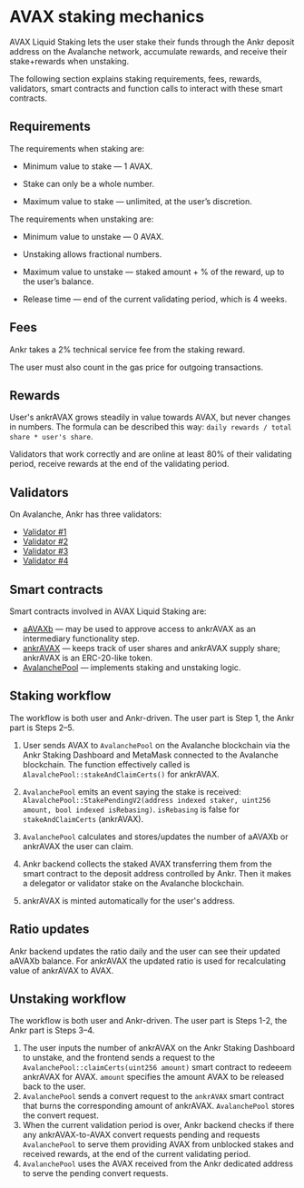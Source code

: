 # AVAX staking mechanics

AVAX Liquid Staking lets the user stake their funds through the Ankr deposit address on the Avalanche network, accumulate rewards, and receive their stake+rewards when unstaking.

The following section explains staking requirements, fees, rewards, validators, smart contracts and function calls to interact with these smart contracts.


## Requirements

The requirements when staking are:

* Minimum value to stake — 1 AVAX.

* Stake can only be a whole number.

* Maximum value to stake — unlimited, at the user’s discretion.

The requirements when unstaking are:

* Minimum value to unstake — 0 AVAX.

* Unstaking allows fractional numbers.

* Maximum value to unstake — staked amount + % of the reward, up to the user’s balance.

* Release time — end of the current validating period, which is 4 weeks.


## Fees

Ankr takes a 2% technical service fee from the staking reward.

The user must also count in the gas price for outgoing transactions.


## Rewards

User's ankrAVAX grows steadily in value towards AVAX, but never changes in numbers. The formula can be described this way: `daily rewards / total share * user's share`.

Validators that work correctly and are online at least 80% of their validating period, receive rewards at the end of the validating period.


## Validators

On Avalanche, Ankr has three validators:
* [Validator #1](https://avascan.info/staking/validator/NodeID-NcZtrWEjPY7XDT5PHgZbwXLCW3LGBjxui)
* [Validator #2](https://avascan.info/staking/validator/NodeID-955GU1MqWL8yXAtoc8AsE7FNx4nGC9JyL)
* [Validator #3](https://avascan.info/staking/validator/NodeID-9CnrQBBFSkE2Xzfcz3Tk1e8iauq8iNR88)
* [Validator #4](https://avascan.info/staking/validator/NodeID-5Uf5RUZ89pWtYj4Sgc7pxf1mkq2f4EEMW)


## Smart contracts
Smart contracts involved in AVAX Liquid Staking are:
* [aAVAXb](https://snowtrace.io/address/0x6C6f910A79639dcC94b4feEF59Ff507c2E843929#code) — may be used to approve access to ankrAVAX as an intermediary functionality step.
* [ankrAVAX](https://snowtrace.io/address/0xc3344870d52688874b06d844e0c36cc39fc727f6#code) — keeps track of user shares and ankrAVAX supply share; ankrAVAX is an ERC-20-like token.
* [AvalanchePool](https://snowtrace.io/address/0x7BAa1E3bFe49db8361680785182B80BB420A836D#code) — implements staking and unstaking logic.


## Staking workflow
The workflow is both user and Ankr-driven. The user part is Step 1, the Ankr part is Steps 2–5. 

1. User sends AVAX to `AvalanchePool` on the Avalanche blockchain via the Ankr Staking Dashboard and MetaMask connected to the Avalanche blockchain. The function effectively called is `AlavalchePool::stakeAndClaimCerts()` for ankrAVAX. 

2. `AvalanchePool` emits an event saying the stake is received: `AlavalchePool::StakePendingV2(address indexed staker, uint256 amount, bool indexed isRebasing)`. `isRebasing` is false for `stakeAndClaimCerts` (ankrAVAX).

3. `AvalanchePool` calculates and stores/updates the number of aAVAXb or ankrAVAX the user can claim.

4. Ankr backend collects the staked AVAX transferring them from the smart contract to the deposit address controlled by Ankr. Then it makes a delegator or validator stake on the Avalanche blockchain.

5. ankrAVAX is minted automatically for the user's address.

## Ratio updates

Ankr backend updates the ratio daily and the user can see their updated aAVAXb balance. For ankrAVAX the updated ratio is used for recalculating value of ankrAVAX to AVAX.

## Unstaking workflow

The workflow is both user and Ankr-driven. The user part is Steps 1-2, the Ankr part is Steps 3–4.
1. The user inputs the number of ankrAVAX on the Ankr Staking Dashboard to unstake, and the frontend sends a request to the `AvalanchePool::claimCerts(uint256 amount)` smart contract to redeeem ankrAVAX for AVAX. `amount` specifies the amount AVAX to be released back to the user.
2. `AvalanchePool` sends a convert request to the `ankrAVAX` smart contract that burns the corresponding amount of ankrAVAX. `AvalanchePool` stores the convert request.
3. When the current validation period is over, Ankr backend checks if there any ankrAVAX-to-AVAX convert requests pending and requests `AvalanchePool` to serve them providing AVAX from unblocked stakes and received rewards, at the end of the current validating period.
4. `AvalanchePool` uses the AVAX received from the Ankr dedicated address to serve the pending convert requests. 